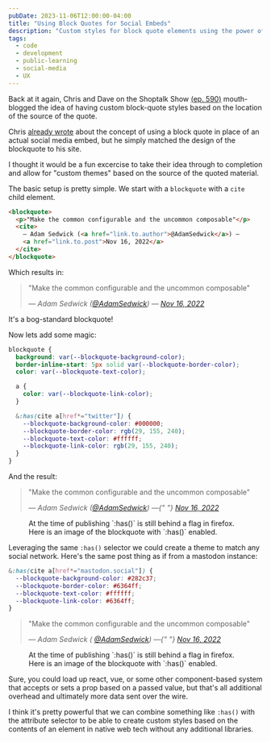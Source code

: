```yaml
---
pubDate: 2023-11-06T12:00:00-04:00
title: "Using Block Quotes for Social Embeds"
description: "Custom styles for block quote elements using the power of the :has selector"
tags:
  - code
  - development
  - public-learning
  - social-media
  - UX
---
```



Back at it again, Chris and Dave on the Shoptalk Show [(ep. 590)](https://shoptalkshow.com/590/) mouth-blogged the idea of having custom block-quote styles based on the location of the source of the quote.

Chris [already wrote](https://chriscoyier.net/2023/11/01/0-kb-social-media-embeds/) about the concept of using a block quote in place of an actual social media embed, but he simply matched the design of the blockquote to his site.

I thought it would be a fun excercise to take their idea through to completion and allow for "custom themes" based on the source of the quoted material.

The basic setup is pretty simple. We start with a `blockquote` with a `cite` child element.

```html
<blockquote>
  <p>"Make the common configurable and the uncommon composable"</p>
  <cite>
    — Adam Sedwick (<a href="link.to.author">@AdamSedwick</a>) —
    <a href="link.to.post">Nov 16, 2022</a>
  </cite>
</blockquote>
```

Which results in:

<blockquote>
  <p>"Make the common configurable and the uncommon composable"</p>
  <cite>
    — Adam Sedwick (<a href="#">@AdamSedwick</a>) — <a href="#">Nov 16, 2022</a>
  </cite>
</blockquote>

It's a bog-standard blockquote!

Now lets add some magic:

```css
blockquote {
  background: var(--blockquote-background-color);
  border-inline-start: 5px solid var(--blockquote-border-color);
  color: var(--blockquote-text-color);

  a {
    color: var(--blockquote-link-color);
  }

  &:has(cite a[href*="twitter"]) {
    --blockquote-background-color: #000000;
    --blockquote-border-color: rgb(29, 155, 240);
    --blockquote-text-color: #ffffff;
    --blockquote-link-color: rgb(29, 155, 240);
  }
}
```

And the result:

<blockquote>
  <p>"Make the common configurable and the uncommon composable"</p>
  <cite>
    — Adam Sedwick (<a href="https://twitter.com/AdamSedwick">@AdamSedwick</a>)
    —{" "}
    <a href="https://twitter.com/AdamSedwick/status/1592922558403604481">
      Nov 16, 2022
    </a>
  </cite>
</blockquote>

<figure class="no-has-support">
  <Picture
    class="blog-post__image"
    src={twitter}
    alt="Blockquote styled with twitter theming"
  />
  <figcaption>
    At the time of publishing `:has()` is still behind a flag in firefox. Here
    is an image of the blockquote with `:has()` enabled.
  </figcaption>
</figure>

Leveraging the same `:has()` selector we could create a theme to match any social network. Here's the same post thing as if from a mastodon instance:

```css
&:has(cite a[href*="mastodon.social"]) {
  --blockquote-background-color: #282c37;
  --blockquote-border-color: #6364ff;
  --blockquote-text-color: #ffffff;
  --blockquote-link-color: #6364ff;
}
```

<blockquote>
  <p>"Make the common configurable and the uncommon composable"</p>
  <cite>
    — Adam Sedwick (
    <a href="https://mastodon.social/@AdamSedwick">@AdamSedwick</a>) —{" "}
    <a href="https://mastodon.social/@AdamSedwick">Nov 16, 2022</a>
  </cite>
</blockquote>

<figure class="no-has-support">
  <Picture
    class="blog-post__image"
    src={mastodon}
    alt="Blockquote styled with mastodon theming"
  />
  <figcaption>
    At the time of publishing `:has()` is still behind a flag in firefox. Here
    is an image of the blockquote with `:has()` enabled.
  </figcaption>
</figure>

Sure, you could load up react, vue, or some other component-based system that accepts or sets a prop based on a passed value, but that's all additional overhead and ultimately more data sent over the wire.

I think it's pretty powerful that we can combine something like `:has()` with the attribute selector to be able to create custom styles based on the contents of an element in native web tech without any additional libraries.
